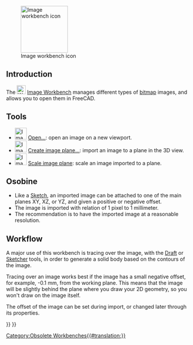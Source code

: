 <languages/>

{{Docnav
|
|
|IconL=
|IconR=
}}

{{VeryImportantMessage|The '''Image Workbench''' is no longer included after version 0.20.<br>
Its functionality has been integrated in [[Std_Base|Std Base]]. See [[Std_Import|Std Import]] and [[Std_ViewLoadImage|Std ViewLoadImage]].}}

[[Image:Workbench_Image.svg|thumb|128px|Image workbench icon]]

{{TOCright}}

== Introduction ==

The [[Image:Workbench_Image.svg|24px]] [[Image_Workbench|Image Workbench]] manages different types of [[bitmap|bitmap]] images, and allows you to open them in FreeCAD.

== Tools ==

* [[Image:Image_Open.svg|32px]] [[Image_Open|Open...]]: open an image on a new viewport.
* [[Image:Image_CreateImagePlane.svg|32px]] [[Image_CreateImagePlane|Create image plane...]]: import an image to a plane in the 3D view.
* [[Image:Image_Scaling.svg|32px]] [[Image_Scaling|Scale image plane]]: scale an image imported to a plane.

<span id="Features"></span>
== Osobine ==

* Like a [[Sketcher_Workbench|Sketch]], an imported image can be attached to one of the main planes XY, XZ, or YZ, and given a positive or negative offset.
* The image is imported with relation of 1 pixel to 1 millimeter.
* The recommendation is to have the imported image at a reasonable resolution.

== Workflow ==

A major use of this workbench is tracing over the image, with the [[Draft_Workbench|Draft]] or [[Sketcher_Workbench|Sketcher]] tools, in order to generate a solid body based on the contours of the image.

Tracing over an image works best if the image has a small negative offset, for example, -0.1 mm, from the working plane. This means that the image will be slightly behind the plane where you draw your 2D geometry, so you won't draw on the image itself.

The offset of the image can be set during import, or changed later through its properties.


{{Docnav
|
|
|IconL=
|IconR=
}}

{{Image Tools navi{{#translation:}}}}
{{Userdocnavi{{#translation:}}}}
[[Category:Obsolete Workbenches{{#translation:}}]]